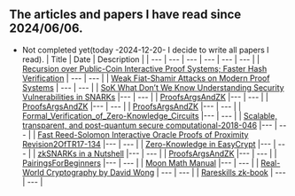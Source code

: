 ## The articles and papers I have read since 2024/06/06.
- Not completed yet(today -2024-12-20- I decide to write all papers I read).
| Title | Date | Description |
| --- | --- | --- | --- | --- | --- |
| [Recursion over Public-Coin Interactive Proof Systems; Faster Hash Verification](https://eprint.iacr.org/2022/1072) | --- | --- |
| [Weak Fiat-Shamir Attacks on Modern Proof Systems](https://eprint.iacr.org/2023/691) | --- | --- |
| [SoK What Don’t We Know Understanding Security Vulnerabilities in SNARKs]() |--- | --- |
| [ProofsArgsAndZK]() |--- | --- |
| [ProofsArgsAndZK]() |--- | --- |
| [ProofsArgsAndZK]() |--- | --- |
| [Formal_Verification_of_Zero-Knowledge_Circuits]() |--- | --- |
| [Scalable, transparent, and post-quantum secure computational-2018-046]() |--- | --- |
| [Fast Reed-Solomon Interactive Oracle Proofs of Proximity Revision2OfTR17-134]() |--- | --- |
| [Zero-Knowledge in EasyCrypt]() |--- | --- |
| [zkSNARKs in a Nutshell]() |--- | --- |
| [ProofsArgsAndZK]() |--- | --- |
| [PairingsForBeginners]() |--- | --- |
| [Moon Math Manual]() |--- | --- |
| [Real-World Cryptography by David Wong]() | --- | --- |
| [Rareskills zk-book](https://www.rareskills.io/zk-book) | --- | --- |